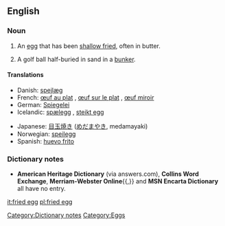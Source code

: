 ==English==
{{wikipedia}}

===Noun===
{{en-noun|sg=[[fried]] [[egg]]}}

# An [[egg]] that has been [[shallow fry|shallow fried]], often in butter.
# {{golf}} A golf ball half-buried in sand in a [[bunker]].

====Translations====
{{trans-top|An egg that has been shallow fried}}
*Danish: [[spejlæg]] {{n}}
*French: [[œuf au plat]] {{m}}, [[œuf sur le plat]] {{m}}, [[œuf miroir]] {{m}}
*German: [[Spiegelei]] {{n}} {{italbrac|sunny side up}}
*Icelandic: [[spælegg]] {{n}}, [[steikt egg]] {{n}}
{{trans-mid}}
*Japanese: [[目玉焼き]] ([[めだまやき]], medamayaki)
*Norwegian: [[speilegg]] {{n}}
*Spanish: [[huevo frito]] {{m}}
{{trans-bottom}}

===Dictionary notes===
*'''American Heritage Dictionary''' (via answers.com), '''Collins Word Exchange''', '''Merriam-Webster Online'''{{,}} and '''MSN Encarta Dictionary''' all have no entry.

[[Category:Dictionary notes]]
[[Category:Eggs]]

[[it:fried egg]]
[[pl:fried egg]]